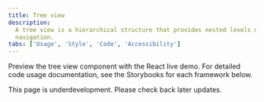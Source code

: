 ```yaml
---
title: Tree view
description:
  A tree view is a hierarchical structure that provides nested levels of
  navigation.
tabs: ['Usage', 'Style', 'Code', 'Accessibility']
---
```


<PageDescription>

Preview the tree view component with the React live demo. For detailed code
usage documentation, see the Storybooks for each framework below.

</PageDescription>

<InlineNotification>

This page is underdevelopment. Please check back later updates.

</InlineNotification>

